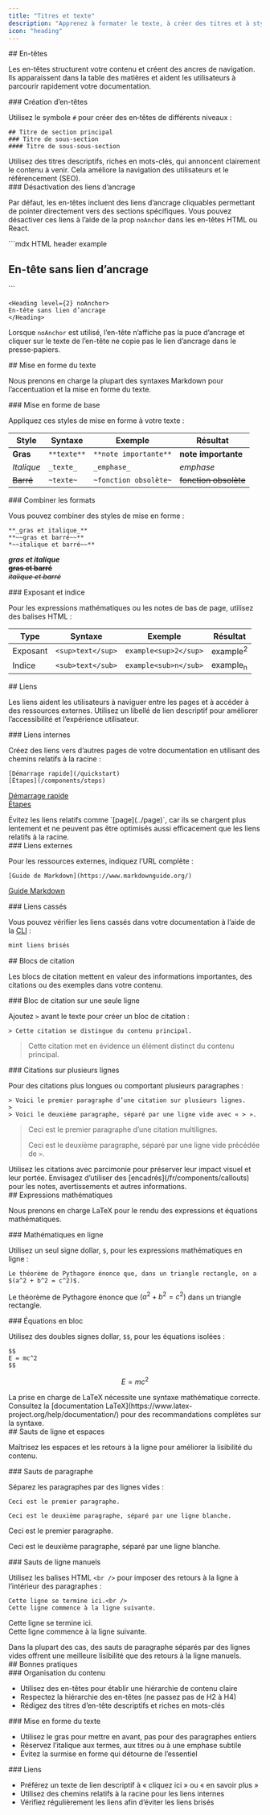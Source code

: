 ```yaml
---
title: "Titres et texte"
description: "Apprenez à formater le texte, à créer des titres et à styliser le contenu"
icon: "heading"
---
```


<div id="headers">
  ## En-têtes
</div>

Les en-têtes structurent votre contenu et créent des ancres de navigation. Ils apparaissent dans la table des matières et aident les utilisateurs à parcourir rapidement votre documentation.

<div id="creating-headers">
  ### Création d’en-têtes
</div>

Utilisez le symbole `#` pour créer des en‑têtes de différents niveaux :

```mdx
## Titre de section principal
### Titre de sous-section
#### Titre de sous-sous-section
```

<Tip>
  Utilisez des titres descriptifs, riches en mots-clés, qui annoncent clairement le contenu à venir. Cela améliore la navigation des utilisateurs et le référencement (SEO).
</Tip>

<div id="disabling-anchor-links">
  ### Désactivation des liens d’ancrage
</div>

Par défaut, les en-têtes incluent des liens d’ancrage cliquables permettant de pointer directement vers des sections spécifiques. Vous pouvez désactiver ces liens à l’aide de la prop `noAnchor` dans les en-têtes HTML ou React.

<CodeGroup>
  ```mdx HTML header example
  <h2 noAnchor>
  En-tête sans lien d’ancrage
  </h2>
  ```

  ```mdx React header example
  <Heading level={2} noAnchor>
  En-tête sans lien d’ancrage
  </Heading>
  ```
</CodeGroup>

Lorsque `noAnchor` est utilisé, l’en-tête n’affiche pas la puce d’ancrage et cliquer sur le texte de l’en-tête ne copie pas le lien d’ancrage dans le presse‑papiers.

<div id="text-formatting">
  ## Mise en forme du texte
</div>

Nous prenons en charge la plupart des syntaxes Markdown pour l’accentuation et la mise en forme du texte.

<div id="basic-formatting">
  ### Mise en forme de base
</div>

Appliquez ces styles de mise en forme à votre texte :

| Style | Syntaxe | Exemple | Résultat |
|-------|--------|---------|--------|
| **Gras** | `**texte**` | `**note importante**` | **note importante** |
| *Italique* | `_texte_` | `_emphase_` | *emphase* |
| ~~Barré~~ | `~texte~` | `~fonction obsolète~` | ~~fonction obsolète~~ |

<div id="combining-formats">
  ### Combiner les formats
</div>

Vous pouvez combiner des styles de mise en forme :

```mdx
**_gras et italique_**
**~~gras et barré~~**
*~~italique et barré~~**
```

***gras et italique***<br />
**~~gras et barré~~**<br />
*~~italique et barré~~*

<div id="superscript-and-subscript">
  ### Exposant et indice
</div>

Pour les expressions mathématiques ou les notes de bas de page, utilisez des balises HTML :

| Type | Syntaxe | Exemple | Résultat |
|------|---------|---------|----------|
| Exposant | `<sup>text</sup>` | `example<sup>2</sup>` | example<sup>2</sup> |
| Indice | `<sub>text</sub>` | `example<sub>n</sub>` | example<sub>n</sub> |

<div id="links">
  ## Liens
</div>

Les liens aident les utilisateurs à naviguer entre les pages et à accéder à des ressources externes. Utilisez un libellé de lien descriptif pour améliorer l’accessibilité et l’expérience utilisateur.

<div id="internal-links">
  ### Liens internes
</div>

Créez des liens vers d’autres pages de votre documentation en utilisant des chemins relatifs à la racine :

```mdx
[Démarrage rapide](/quickstart)
[Étapes](/components/steps)
```

[Démarrage rapide](/fr/quickstart)<br />
[Étapes](/fr/components/steps)

<Note>
  Évitez les liens relatifs comme `[page](../page)`, car ils se chargent plus lentement et ne peuvent pas être optimisés aussi efficacement que les liens relatifs à la racine.
</Note>

<div id="external-links">
  ### Liens externes
</div>

Pour les ressources externes, indiquez l’URL complète :

```mdx
[Guide de Markdown](https://www.markdownguide.org/)
```

[Guide Markdown](https://www.markdownguide.org/)

<div id="broken-links">
  ### Liens cassés
</div>

Vous pouvez vérifier les liens cassés dans votre documentation à l’aide de la [CLI](/fr/installation) :

```bash
mint liens brisés
```

<div id="blockquotes">
  ## Blocs de citation
</div>

Les blocs de citation mettent en valeur des informations importantes, des citations ou des exemples dans votre contenu.

<div id="single-line-blockquotes">
  ### Bloc de citation sur une seule ligne
</div>

Ajoutez `>` avant le texte pour créer un bloc de citation :

```mdx
> Cette citation se distingue du contenu principal.
```

> Cette citation met en évidence un élément distinct du contenu principal.

<div id="multi-line-blockquotes">
  ### Citations sur plusieurs lignes
</div>

Pour des citations plus longues ou comportant plusieurs paragraphes :

```mdx
> Voici le premier paragraphe d’une citation sur plusieurs lignes.
>
> Voici le deuxième paragraphe, séparé par une ligne vide avec « > ».
```

> Ceci est le premier paragraphe d’une citation multilignes.
>
> Ceci est le deuxième paragraphe, séparé par une ligne vide précédée de `>`.

<Tip>
  Utilisez les citations avec parcimonie pour préserver leur impact visuel et leur portée. Envisagez d’utiliser des [encadrés](/fr/components/callouts) pour les notes, avertissements et autres informations.
</Tip>

<div id="mathematical-expressions">
  ## Expressions mathématiques
</div>

Nous prenons en charge LaTeX pour le rendu des expressions et équations mathématiques.

<div id="inline-math">
  ### Mathématiques en ligne
</div>

Utilisez un seul signe dollar, `$`, pour les expressions mathématiques en ligne :

```mdx
Le théorème de Pythagore énonce que, dans un triangle rectangle, on a $(a^2 + b^2 = c^2)$.
```

Le théorème de Pythagore énonce que $(a^2 + b^2 = c^2)$ dans un triangle rectangle.

<div id="block-equations">
  ### Équations en bloc
</div>

Utilisez des doubles signes dollar, `$$`, pour les équations isolées :

```mdx
$$
E = mc^2
$$
```

$$
E = mc^2
$$

<Info>
  La prise en charge de LaTeX nécessite une syntaxe mathématique correcte. Consultez la [documentation LaTeX](https://www.latex-project.org/help/documentation/) pour des recommandations complètes sur la syntaxe.
</Info>

<div id="line-breaks-and-spacing">
  ## Sauts de ligne et espaces
</div>

Maîtrisez les espaces et les retours à la ligne pour améliorer la lisibilité du contenu.

<div id="paragraph-breaks">
  ### Sauts de paragraphe
</div>

Séparez les paragraphes par des lignes vides :

```mdx
Ceci est le premier paragraphe.

Ceci est le deuxième paragraphe, séparé par une ligne blanche.
```

Ceci est le premier paragraphe.

Ceci est le deuxième paragraphe, séparé par une ligne blanche.

<div id="manual-line-breaks">
  ### Sauts de ligne manuels
</div>

Utilisez les balises HTML `<br />` pour imposer des retours à la ligne à l’intérieur des paragraphes :

```mdx
Cette ligne se termine ici.<br />
Cette ligne commence à la ligne suivante.
```

Cette ligne se termine ici.<br />
Cette ligne commence à la ligne suivante.

<Tip>
  Dans la plupart des cas, des sauts de paragraphe séparés par des lignes vides offrent une meilleure lisibilité que des retours à la ligne manuels.
</Tip>

<div id="best-practices">
  ## Bonnes pratiques
</div>

<div id="content-organization">
  ### Organisation du contenu
</div>

* Utilisez des en-têtes pour établir une hiérarchie de contenu claire
* Respectez la hiérarchie des en-têtes (ne passez pas de H2 à H4)
* Rédigez des titres d’en-tête descriptifs et riches en mots-clés

<div id="text-formatting">
  ### Mise en forme du texte
</div>

* Utilisez le gras pour mettre en avant, pas pour des paragraphes entiers
* Réservez l’italique aux termes, aux titres ou à une emphase subtile
* Évitez la surmise en forme qui détourne de l’essentiel

<div id="links">
  ### Liens
</div>

* Préférez un texte de lien descriptif à « cliquez ici » ou « en savoir plus »
* Utilisez des chemins relatifs à la racine pour les liens internes
* Vérifiez régulièrement les liens afin d’éviter les liens brisés